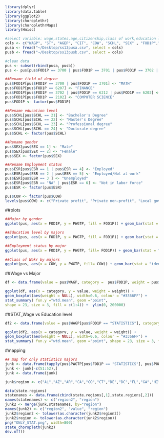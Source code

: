 
```r
library(dplyr)
library(data.table)
library(ggplot2)
library(choroplethr)
library(choroplethrMaps)
library(Hmisc)

#select variable: wage,states,age,citizenship,class of work,education level,Gender,field of degree, Industry recode, palce of work, Employment status
cols <- c("WAGP", "ST", "AGEP", "CIT", "COW", "SCHL", "SEX" , "FOD1P","INDP" , "NAICSP" , "POWSP" , "ESR", "PWGTP")
pusa <- fread("~/Desktop/ss13pusa.csv", select = cols)
pusb <- fread("~/Desktop/ss13pusb.csv", select = cols)

```


```r
#clean data
pus <- subset(rbind(pusa, pusb))
pus <- pus[pus$FOD1P == 3700 | pus$FOD1P == 3701 | pus$FOD1P == 3702 | pus$FOD1P == 2102 | pus$FOD1P == 6212 | pus$FOD1P == 6207 | pus$FOD1P == 6202]

##Rename field of degree
pus$FOD1P[pus$FOD1P == 3700 | pus$FOD1P == 3701] <- "MATH"
pus$FOD1P[pus$FOD1P == 6207] <- "FINANCE"
pus$FOD1P[pus$FOD1P == 3702 | pus$FOD1P == 6212 | pus$FOD1P == 6202] <- "STATISTICS"
pus$FOD1P[pus$FOD1P == 2102] <- "COMPUTER SCIENCE"
pus$FOD1P <- factor(pus$FOD1P)

##Rename education level
pus$SCHL[pus$SCHL == 21] <- "Bachelor's Degree"
pus$SCHL[pus$SCHL == 22] <- "Master's Degree"
pus$SCHL[pus$SCHL == 23] <- "Professional degree"
pus$SCHL[pus$SCHL == 24] <- "Doctorate degree"
pus$SCHL <- factor(pus$SCHL)

##Rename gender
pus$SEX[pus$SEX == 1] <- "Male"
pus$SEX[pus$SEX == 2] <- "Female"
pus$SEX <- factor(pus$SEX)

##Rename Employment status
pus$ESR[pus$ESR == 1 | pus$ESR == 4] <- "Employed"
pus$ESR[pus$ESR == 2 | pus$ESR == 5] <- "Employed/Not at work"
pus$ESR[pus$ESR == 3 ] <- "Unemployed"
pus$ESR[pus$ESR == "NA" | pus$ESR == 6] <- "Not in labor force"
pus$ESR <- factor(pus$ESR)

pus$COW <- factor(pus$COW)
levels(pus$COW) <- c("Private profit", "Private non-profit", "Local government", "State government", "Federal government", "Self-employed", "Self-employed", "Working without pay", "Unemployed")

```

##plots
```r
##Major by gender
ggplot(pus, aes(x = FOD1P, y = PWGTP, fill = FOD1P)) + geom_bar(stat = "identity") + facet_grid(. ~ SEX) +  labs(x="Majors",title="Major by Gender") + ylim(0, 1000000) + theme(axis.text.x = element_text(size = 9, angle = 45, hjust = 1, vjust = 1))

##Education level by majors
ggplot(pus, aes(x = FOD1P, y = PWGTP, fill = FOD1P)) + geom_bar(stat = "identity") + facet_grid(. ~ SCHL) + labs(x="Majors",title = "Education level by majors") + ylim(0, 1000000) + theme(axis.text.x = element_text(size = 9, angle = 45, hjust = 1, vjust = 1))

##Employment status by major
ggplot(pus, aes(x = FOD1P, y = PWGTP, fill= FOD1P)) + geom_bar(stat = "identity") + facet_grid(. ~ ESR) + labs(x="Majors",title = "Employment status by majors") + ylim(0, 1000000) + theme(axis.text.x = element_text(size = 9, angle = 45, hjust = 1, vjust = 1))
  
##Class of Wokr by majors
ggplot(pus, aes(x = COW, y = PWGTP, fill= COW)) + geom_bar(stat = "identity")  + facet_grid(. ~ FOD1P) + labs(x="Majors",title = "Class of Wokr by majors") + ylim(0, 1000000) + theme(axis.text.x = element_text(size = 9, angle = 45, hjust = 1, vjust = 1))
```

##Wage vs Major
```r
df <- data.frame(value = pus$WAGP, category =  pus$FOD1P, weight = pus$PWGTP)

ggplot(df, aes(x = category, y = value, weight = weight)) +
geom_boxplot(aes(weight = NULL), width=0.6, colour = "#3366FF") +
stat_summary( fun.y ="wtd.mean", geom ="point",
shape = 23, size = 3, fill = c(1:4)) +  ylim(0, 200000)
```

##STAT_Wage vs Education level
```r
df2 <- data.frame(value = pus$WAGP[pus$FOD1P == "STATISTICS"], category =  pus$SCHL[pus$FOD1P == "STATISTICS"], weight = pus$PWGTP[pus$FOD1P == "STATISTICS"])

ggplot(df2, aes(x = category, y = value, weight = weight)) +
geom_boxplot(aes(weight = NULL), width=0.6, colour = "#3366FF") +
stat_summary( fun.y ="wtd.mean", geom ="point", shape = 23, size = 3, fill = c(1:4)) + ylim(0, 200000)

```



#mapping
```r
## map for only statistics majors
junk <- data.frame(tapply(pus$PWGTP[pus$FOD1P == "STATISTICS"], pus$POWSP[pus$FOD1P == "STATISTICS"] , FUN = sum))
junk <- junk[-c(51:52),]
junk <- data.frame(junk)

junk$region <- c("AL","AZ","AR","CA","CO","CT","DE","DC","FL","GA","HI","ID","IL","IN","IA","KS","KY","LA","ME","MD","MA","MI","MN","MS","MO","MT","NE","NV","NH","NJ","NM","NY","NC","ND","OH","OK","OR","PA","RI","SC","SD","TN","TX","UT","VT","VA","WA","WV","WI","WY")

data(state.regions)
statenames <- data.frame(cbind(state.regions[,1],state.regions[,2]))
names(statenames) <- c("region2", "region")
junk2 <- merge(junk,statenames, by="region")
names(junk2) <- c("region2", "value", "region")
junk2$region2 <- tolower(as.character(junk2$region2))
junk2$region <- tolower(as.character(junk2$region))
png("ONLY_STAT.png", width=800)
state_choropleth(junk2)
dev.off()
```

